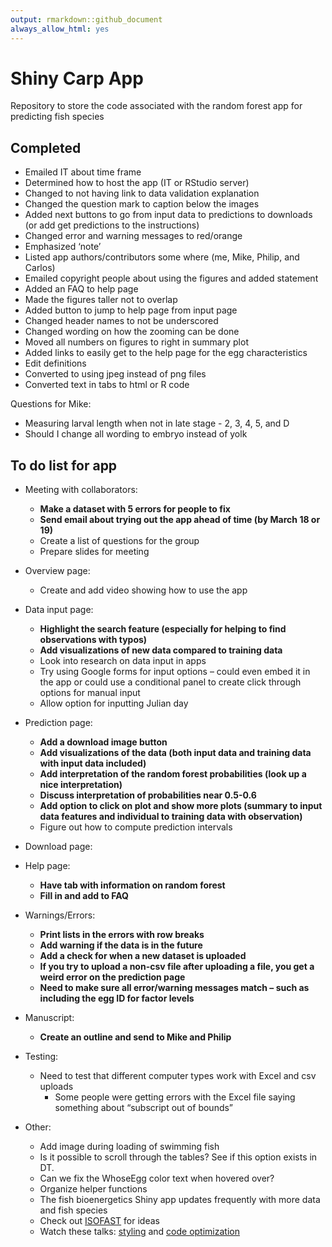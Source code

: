 ```yaml
---
output: rmarkdown::github_document
always_allow_html: yes
---
```


# Shiny Carp App

Repository to store the code associated with the random forest app for predicting fish species

## Completed

- Emailed IT about time frame
- Determined how to host the app (IT or RStudio server)
- Changed to not having link to data validation explanation
- Changed the question mark to caption below the images
- Added next buttons to go from input data to predictions to downloads (or add get predictions to the instructions)
-	Changed error and warning messages to red/orange
-	Emphasized 'note'
- Listed app authors/contributors some where (me, Mike, Philip, and Carlos)
- Emailed copyright people about using the figures and added statement
- Added an FAQ to help page
-	Made the figures taller not to overlap
- Added button to jump to help page from input page
- Changed header names to not be underscored
- Changed wording on how the zooming can be done
- Moved all numbers on figures to right in summary plot
-	Added links to easily get to the help page for the egg characteristics
- Edit definitions
- Converted to using jpeg instead of png files
- Converted text in tabs to html or R code
  
Questions for Mike: 

- Measuring larval length when not in late stage - 2, 3, 4, 5, and D
- Should I change all wording to embryo instead of yolk

## To do list for app

- Meeting with collaborators: 
  - **Make a dataset with 5 errors for people to fix**
  - **Send email about trying out the app ahead of time (by March 18 or 19)**
  - Create a list of questions for the group
  - Prepare slides for meeting
  
- Overview page:
  - Create and add video showing how to use the app

- Data input page:
  - **Highlight the search feature (especially for helping to find observations with typos)**
  - **Add visualizations of new data compared to training data**
  - Look into research on data input in apps
  - Try using Google forms for input options – could even embed it in the app or could use a conditional panel to create click through options for manual input
  - Allow option for inputting Julian day

- Prediction page:
  -	**Add a download image button**
  - **Add visualizations of the data (both input data and training data with input data included)**
  -	**Add interpretation of the random forest probabilities (look up a nice interpretation)**
  - **Discuss interpretation of probabilities near 0.5-0.6**
  -	**Add option to click on plot and show more plots (summary to input data features and individual to training data with observation)**
  - Figure out how to compute prediction intervals

- Download page:

- Help page:
  - **Have tab with information on random forest**
  - **Fill in and add to FAQ**

- Warnings/Errors:
  - **Print lists in the errors with row breaks**
  -	**Add warning if the data is in the future**
  -	**Add a check for when a new dataset is uploaded**
  -	**If you try to upload a non-csv file after uploading a file, you get a weird error on the prediction page**
  -	**Need to make sure all error/warning messages match – such as including the egg ID for factor levels**

- Manuscript:
  - **Create an outline and send to Mike and Philip**
  
- Testing:
  -	Need to test that different computer types work with Excel and csv uploads
    - Some people were getting errors with the Excel file saying something about “subscript out of bounds”

- Other:
  - Add image during loading of swimming fish
  -	Is it possible to scroll through the tables? See if this option exists in DT.
  -	Can we fix the WhoseEgg color text when hovered over?
  - Organize helper functions
  -	The fish bioenergetics Shiny app updates frequently with more data and fish species
  - Check out [ISOFAST](https://analytics.iasoybeans.com/cool-apps/ISOFAST/) for ideas
  - Watch these talks: [styling](https://rstudio.com/resources/rstudioconf-2020/styling-shiny-apps-with-sass-and-bootstrap-4/) and [code optimization](https://rstudio.com/resources/webinars/scaling-shiny-apps-with-asynchronous-programming/)